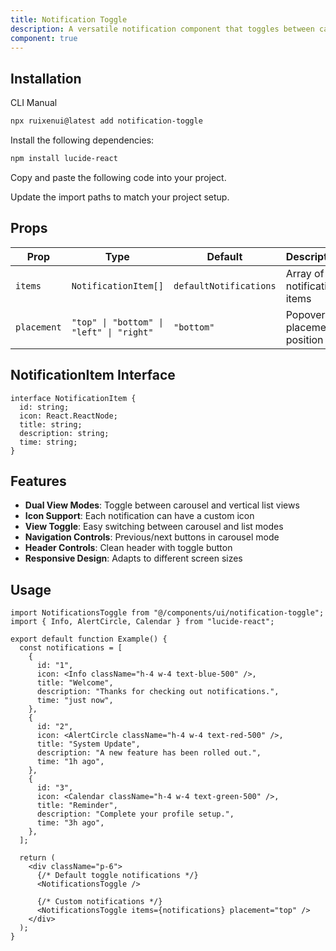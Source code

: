 ```yaml
---
title: Notification Toggle
description: A versatile notification component that toggles between carousel and list view modes.
component: true
---
```


<ComponentPreview name="notification-toggle-demo" />

## Installation

<Tabs defaultValue="cli">

<TabsList>
  <TabsTrigger value="cli">CLI</TabsTrigger>
  <TabsTrigger value="manual">Manual</TabsTrigger>
</TabsList>
<TabsContent value="cli">

```bash
npx ruixenui@latest add notification-toggle
```

</TabsContent>

<TabsContent value="manual">

<Steps>

<Step>Install the following dependencies:</Step>

```bash
npm install lucide-react
```

<Step>Copy and paste the following code into your project.</Step>

<ComponentSource name="notification-toggle" />

<Step>Update the import paths to match your project setup.</Step>

</Steps>

</TabsContent>

</Tabs>

## Props

| Prop        | Type                                     | Default                | Description                 |
| ----------- | ---------------------------------------- | ---------------------- | --------------------------- |
| `items`     | `NotificationItem[]`                     | `defaultNotifications` | Array of notification items |
| `placement` | `"top" \| "bottom" \| "left" \| "right"` | `"bottom"`             | Popover placement position  |

## NotificationItem Interface

```tsx
interface NotificationItem {
  id: string;
  icon: React.ReactNode;
  title: string;
  description: string;
  time: string;
}
```

## Features

- **Dual View Modes**: Toggle between carousel and vertical list views
- **Icon Support**: Each notification can have a custom icon
- **View Toggle**: Easy switching between carousel and list modes
- **Navigation Controls**: Previous/next buttons in carousel mode
- **Header Controls**: Clean header with toggle button
- **Responsive Design**: Adapts to different screen sizes

## Usage

```tsx
import NotificationsToggle from "@/components/ui/notification-toggle";
import { Info, AlertCircle, Calendar } from "lucide-react";

export default function Example() {
  const notifications = [
    {
      id: "1",
      icon: <Info className="h-4 w-4 text-blue-500" />,
      title: "Welcome",
      description: "Thanks for checking out notifications.",
      time: "just now",
    },
    {
      id: "2",
      icon: <AlertCircle className="h-4 w-4 text-red-500" />,
      title: "System Update",
      description: "A new feature has been rolled out.",
      time: "1h ago",
    },
    {
      id: "3",
      icon: <Calendar className="h-4 w-4 text-green-500" />,
      title: "Reminder",
      description: "Complete your profile setup.",
      time: "3h ago",
    },
  ];

  return (
    <div className="p-6">
      {/* Default toggle notifications */}
      <NotificationsToggle />

      {/* Custom notifications */}
      <NotificationsToggle items={notifications} placement="top" />
    </div>
  );
}
```
